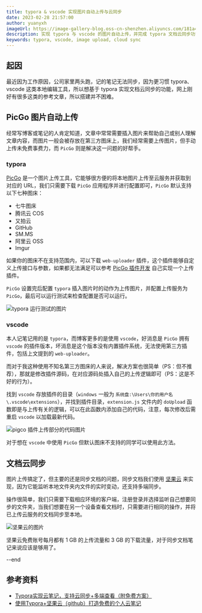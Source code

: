 ```yaml
---
title: typora & vscode 实现图片自动上传与云同步
date: 2023-02-28 21:57:00
author: yuanyxh
imageUrl: https://image-gallery-blog.oss-cn-shenzhen.aliyuncs.com/181a4aef9f1c32b5.webp
description: 实现 typora 与 vscode 的图片自动上传，并完成 typora 文档云同步功能
keywords: typora, vscode, image upload, cloud sync
---
```


## 起因

最近因为工作原因，公司家里两头跑，记的笔记无法同步，因为更习惯 typora、vscode 这类本地编辑工具，所以想基于 typora 实现文档云同步的功能，网上刚好有很多这类的参考文章，所以搭建并不困难。

## PicGo 图片自动上传

经常写博客或笔记的人肯定知道，文章中常常需要插入图片来帮助自己或别人理解文章内容，而图片一般会被存放在第三方图床上，我们经常需要上传图片，但手动上传未免费事费力，而 `PicGo` 则是解决这一问题的好帮手。

### typora

[PicGo] 是一个图片上传工具，它能够很方便的将本地图片上传至云服务并获取到对应的 URL，我们只需要下载 `PicGo` 应用程序并进行配置即可，`PicGo` 默认支持以下七种图床：

- 七牛图床
- 腾讯云 COS
- 又拍云
- GitHub
- SM.MS
- 阿里云 OSS
- Imgur

如果你的图床不在支持范围内，可以下载 `web-uploader` 插件，这个插件能够自定义上传接口与参数，如果都无法满足可以参考 [PicGo 插件开发] 自己实现一个上传插件。

`PicGo` 设置完后配置 `typora` 插入图片时的动作为上传图片，并配置上传服务为 `PicGo`，最后可以运行测试来检查配置是否可以运行。

![typora 运行测试的图片](https://image-gallery-blog.oss-cn-shenzhen.aliyuncs.com/12f3869387bf3152.webp)

### vscode

本人记笔记用的是 `typora`，而博客更多的是使用 `vscode`，好消息是 `PicGo` 拥有 `vscode` 的插件版本，坏消息是这个版本没有内置插件系统，无法使用第三方插件，包括上文提到的 `web-uploader`。

而对于我这种使用不知名第三方图床的人来说，解决方案也很简单（PS：但不推荐），那就是修改插件源码，在对应源码处插入自己的上传逻辑即可（PS：这是不好的行为）。

找到 `vscode` 存放插件的目录（`windows` 一般为 `系统盘:\Users\你的用户名\.vscode\extensions`），并找到插件目录，`extension.js` 文件内的 `doUpload` 函数即是与上传有关的逻辑，可以在此函数内添加自己的代码，注意，每次修改后需重启 `vscode` 以加载最新代码。

![pigco 插件上传部分的代码图片](https://image-gallery-blog.oss-cn-shenzhen.aliyuncs.com/fa6cf9dba95ff765.webp)

对于想在 `vscode` 中使用 `PicGo` 但默认图床不支持的同学可以使用此方法。

## 文档云同步

图片上传搞定了，但主要的还是同步文档的问题，同步文档我们使用 [坚果云] 来实现，因为它能监听本地文件夹内文件的实时变动，还支持多端同步。

操作很简单，我们只需要下载相应环境的客户端，注册登录并选择监听自己想要同步的文件夹，当我们想要在另一个设备查看文档时，只需要进行相同的操作，并将已上传云服务的文档同步至本地。

![坚果云的图片](https://image-gallery-blog.oss-cn-shenzhen.aliyuncs.com/2e9648e4a72f28f3.webp)

坚果云免费账号每月都有 1 GB 的上传流量和 3 GB 的下载流量，对于同步文档笔记来说应该是够用了。

<p style={{ color: '#555', fontSize: '20px;' }}>--end</p>

## 参考资料

- [Typora实现云笔记，支持云同步+多端查看（附免费方案）]
- [使用Typora+坚果云（github）打造免费的个人云笔记]

[PicGo]: https://picgo.github.io/PicGo-Doc/zh/guide/
[PicGo 插件开发]: https://picgo.github.io/PicGo-Core-Doc/zh/dev-guide/cli.html
[坚果云]: https://www.jianguoyun.com/
[Typora实现云笔记，支持云同步+多端查看（附免费方案）]: https://juejin.cn/post/7124701631345590285
[使用Typora+坚果云（github）打造免费的个人云笔记]: https://zhuanlan.zhihu.com/p/71600196
